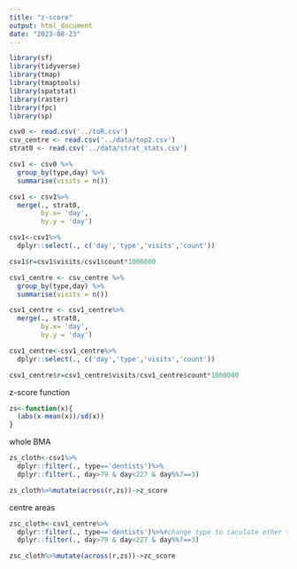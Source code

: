 ---
title: "z-score"
output: html_document
date: "2023-08-23"
---

```{r}
library(sf)
library(tidyverse)
library(tmap)
library(tmaptools)
library(spatstat)
library(raster)
library(fpc)
library(sp)
```

```{r}
csv0 <- read.csv('../toR.csv')
csv_centre <- read.csv('../data/top2.csv')
strat0 <- read.csv('../data/strat_stats.csv')
```


```{r}
csv1 <- csv0 %>%
  group_by(type,day) %>%
  summarise(visits = n())

csv1 <- csv1%>%
  merge(., strat0,
        by.x= 'day',
        by.y = 'day')

csv1<-csv1%>%
  dplyr::select(., c('day','type','visits','count'))

csv1$r=csv1$visits/csv1$count*1000000

```
```{r}
csv1_centre <- csv_centre %>%
  group_by(type,day) %>%
  summarise(visits = n())

csv1_centre <- csv1_centre%>%
  merge(., strat0,
        by.x= 'day',
        by.y = 'day')

csv1_centre<-csv1_centre%>%
  dplyr::select(., c('day','type','visits','count'))

csv1_centre$r=csv1_centre$visits/csv1_centre$count*1000000

```

z-score function
```{r}
zs<-function(x){
  (abs(x-mean(x))/sd(x))
}
```

whole BMA
```{r}
zs_cloth<-csv1%>%
  dplyr::filter(., type=='dentists')%>%
  dplyr::filter(., day>79 & day<227 & day%%7==3)

zs_cloth%>%mutate(across(r,zs))->z_score
```

centre areas
```{r}
zsc_cloth<-csv1_centre%>%
  dplyr::filter(., type=='dentists')%>%#change type to caculate other types
  dplyr::filter(., day>79 & day<227 & day%%7==3)

zsc_cloth%>%mutate(across(r,zs))->zc_score
```



